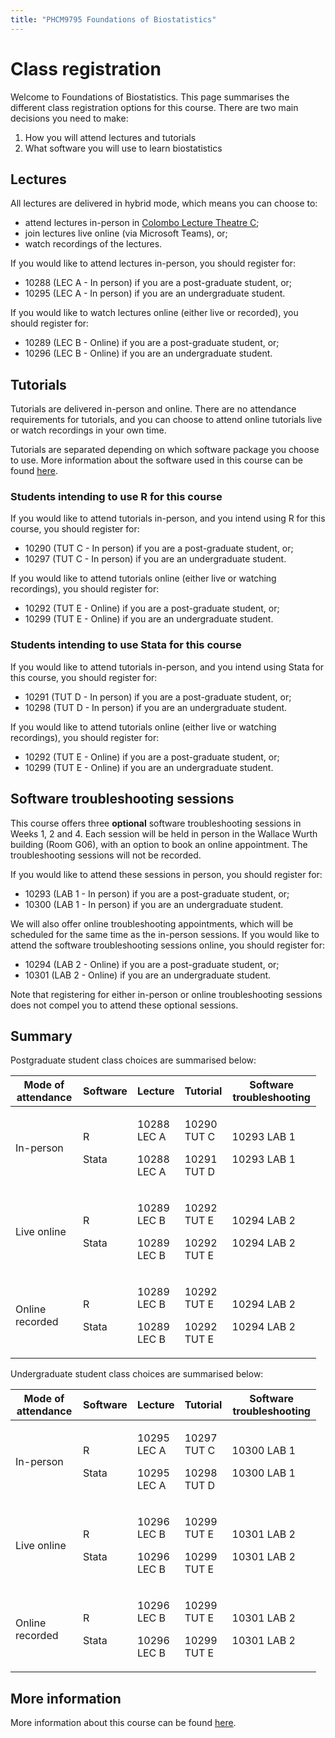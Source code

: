 ```yaml
---
title: "PHCM9795 Foundations of Biostatistics"
---
```


# Class registration

Welcome to Foundations of Biostatistics. This page summarises the different class registration options for this course. There are two main decisions you need to make:

1.  How you will attend lectures and tutorials
2.  What software you will use to learn biostatistics

## Lectures

All lectures are delivered in hybrid mode, which means you can choose to:

-   attend lectures in-person in [Colombo Lecture Theatre C](https://www.learningenvironments.unsw.edu.au/physical-spaces/colombo-building/k-b16-lg05-colombo-theatre-c);
-   join lectures live online (via Microsoft Teams), or;
-   watch recordings of the lectures.

If you would like to attend lectures in-person, you should register for:

-   10288 (LEC A - In person) if you are a post-graduate student, or;
-   10295 (LEC A - In person) if you are an undergraduate student.

If you would like to watch lectures online (either live or recorded), you should register for:

-   10289 (LEC B - Online) if you are a post-graduate student, or;
-   10296 (LEC B - Online) if you are an undergraduate student.

## Tutorials

Tutorials are delivered in-person and online. There are no attendance requirements for tutorials, and you can choose to attend online tutorials live or watch recordings in your own time.

Tutorials are separated depending on which software package you choose to use. More information about the software used in this course can be found [here](https://timothydobbins.github.io/foundations/software.html).

### Students intending to use R for this course

If you would like to attend tutorials in-person, and you intend using R for this course, you should register for:

-   10290 (TUT C - In person) if you are a post-graduate student, or;
-   10297 (TUT C - In person) if you are an undergraduate student.

If you would like to attend tutorials online (either live or watching recordings), you should register for:

-   10292 (TUT E - Online) if you are a post-graduate student, or;
-   10299 (TUT E - Online) if you are an undergraduate student.

### Students intending to use Stata for this course

If you would like to attend tutorials in-person, and you intend using Stata for this course, you should register for:

-   10291 (TUT D - In person) if you are a post-graduate student, or;
-   10298 (TUT D - In person) if you are an undergraduate student.

If you would like to attend tutorials online (either live or watching recordings), you should register for:

-   10292 (TUT E - Online) if you are a post-graduate student, or;
-   10299 (TUT E - Online) if you are an undergraduate student.

## Software troubleshooting sessions

This course offers three **optional** software troubleshooting sessions in Weeks 1, 2 and 4. Each session will be held in person in the Wallace Wurth building (Room G06), with an option to book an online appointment. The troubleshooting sessions will not be recorded.

If you would like to attend these sessions in person, you should register for:

-   10293 (LAB 1 - In person) if you are a post-graduate student, or;
-   10300 (LAB 1 - In person) if you are an undergraduate student.

We will also offer online troubleshooting appointments, which will be scheduled for the same time as the in-person sessions. If you would like to attend the software troubleshooting sessions online, you should register for:

-   10294 (LAB 2 - Online) if you are a post-graduate student, or;
-   10301 (LAB 2 - Online) if you are an undergraduate student.

Note that registering for either in-person or online troubleshooting sessions does not compel you to attend these optional sessions.

## Summary

Postgraduate student class choices are summarised below:

+--------------------+------------+-------------+-------------+--------------------------+
| Mode of attendance | Software   | Lecture     | Tutorial    | Software troubleshooting |
+====================+============+=============+=============+==========================+
| In-person          | R          | 10288 LEC A | 10290 TUT C | 10293 LAB 1              |
|                    |            |             |             |                          |
|                    | Stata      | 10288 LEC A | 10291 TUT D | 10293 LAB 1              |
+--------------------+------------+-------------+-------------+--------------------------+
| Live online        | R          | 10289 LEC B | 10292 TUT E | 10294 LAB 2              |
|                    |            |             |             |                          |
|                    | Stata      | 10289 LEC B | 10292 TUT E | 10294 LAB 2              |
+--------------------+------------+-------------+-------------+--------------------------+
| Online recorded    | R          | 10289 LEC B | 10292 TUT E | 10294 LAB 2              |
|                    |            |             |             |                          |
|                    | Stata      | 10289 LEC B | 10292 TUT E | 10294 LAB 2              |
+--------------------+------------+-------------+-------------+--------------------------+

Undergraduate student class choices are summarised below:

+--------------------+------------+-------------+-------------+--------------------------+
| Mode of attendance | Software   | Lecture     | Tutorial    | Software troubleshooting |
+====================+============+=============+=============+==========================+
| In-person          | R          | 10295 LEC A | 10297 TUT C | 10300 LAB 1              |
|                    |            |             |             |                          |
|                    | Stata      | 10295 LEC A | 10298 TUT D | 10300 LAB 1              |
+--------------------+------------+-------------+-------------+--------------------------+
| Live online        | R          | 10296 LEC B | 10299 TUT E | 10301 LAB 2              |
|                    |            |             |             |                          |
|                    | Stata      | 10296 LEC B | 10299 TUT E | 10301 LAB 2              |
+--------------------+------------+-------------+-------------+--------------------------+
| Online recorded    | R          | 10296 LEC B | 10299 TUT E | 10301 LAB 2              |
|                    |            |             |             |                          |
|                    | Stata      | 10296 LEC B | 10299 TUT E | 10301 LAB 2              |
+--------------------+------------+-------------+-------------+--------------------------+

## More information

More information about this course can be found [here](https://timothydobbins.github.io/foundations/).
